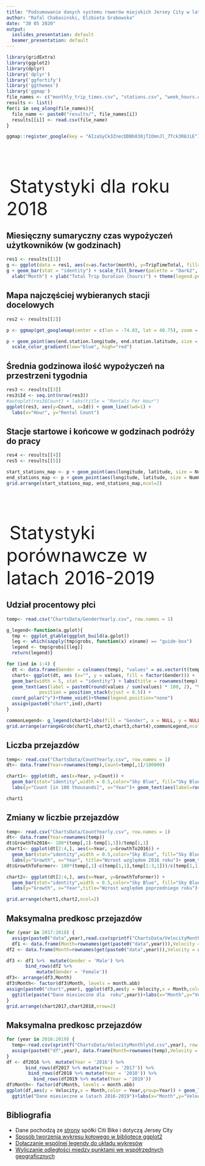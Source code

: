 ```yaml
---
title: "Podsumowanie danych systemu rowerów miejskich Jersey City w latach 2016-2019"
author: "Rafal Chabasinski, Elzbieta Grabowska"
date: "30 05 2020"
output:
  ioslides_presentation: default
  beamer_presentation: default
---
```


```r
library(gridExtra)
library(ggplot2)
library(dplyr)
library('dplyr')
library('ggfortify')
library('ggthemes')
library('ggmap')
file_names <- c("monthly_trip_times.csv", "stations.csv", "week_hours.csv", "start_stations_early.csv", "end_stations_early.csv")
results <- list()
for(i in seq_along(file_names)){
  file_name <- paste0("results/", file_names[i])
  results[[i]] <- read.csv(file_name)
}

ggmap::register_google(key = "AIzaSyCk3ZnecDDBb838jT1OmnJl_7Tck3R8JiE")

```

##
\ 

\ 
\ 

\ 
<font size="20">Statystyki dla roku 2018 </font>

## Miesięczny sumaryczny czas wypożyczeń użytkowników (w godzinach)
```r
res1 <- results[[1]]
g <- ggplot(data = res1, aes(x=as.factor(month), y=TripTimeTotal, fill=as.factor(Gender)))
g + geom_bar(stat = "identity") + scale_fill_brewer(palette = "Dark2", name = "Gender") +
  xlab("Month") + ylab("Total Trip Duration (hours)") + theme(legend.position = 'bottom')

```

## Mapa najczęściej wybieranych stacji docelowych
```r
res2 <- results[[2]]

p <- ggmap(get_googlemap(center = c(lon = -74.03, lat = 40.75), zoom = 12, scale = 2, maptype ='terrain', color = 'color'))

p + geom_point(aes(end.station.longitude, end.station.latitude, size = NumOfTrips, colour = NumOfTrips), data = res2) +
  scale_color_gradient(low="blue", high="red")
```

## Średnia godzinowa ilość wypożyczeń na przestrzeni tygodnia
```r
res3 <- results[[3]]
res3$Id <- seq.int(nrow(res3))
#autoplot(res3$Count) + labs(title = "Rentals Per Hour")
ggplot(res3, aes(y=Count, x=Id)) + geom_line(lwd=1) +
  labs(x="Hour", y="Rental Count")
```

## Stacje startowe i końcowe w godzinach podróży do pracy
```r
res4 <- results[[4]]
res5 <- results[[5]]

start_stations_map <- p + geom_point(aes(longitude, latitude, size = NumOfTrips, colour = NumOfTrips), data = res4) + scale_color_gradient(low="blue", high="red") + theme(legend.position = "none")
end_stations_map <- p + geom_point(aes(longitude, latitude, size = NumOfTrips, colour = NumOfTrips), data = res5) + scale_color_gradient(low="blue", high="red") + theme(legend.position = "none")
grid.arrange(start_stations_map, end_stations_map,ncol=2)
```
##
\ 

\ 
\ 

\ 
<font size="20">Statystyki porównawcze w latach 2016-2019 </font>


## Udział procentowy płci
```r
temp<- read.csv("ChartsData/GenderYearly.csv", row.names = 1)

g_legend<-function(a.gplot){
  tmp <- ggplot_gtable(ggplot_build(a.gplot))
  leg <- which(sapply(tmp$grobs, function(x) x$name) == "guide-box")
  legend <- tmp$grobs[[leg]]
  return(legend)}

for (ind in 1:4) {
  dt <- data.frame(Gender = colnames(temp), "values" = as.vector(t(temp[ind,])))
  chart<- ggplot(dt, aes (x="", y = values, fill = factor(Gender))) + 
  geom_bar(width = 5, stat = "identity") + labs(title = rownames(temp)[ind])+
  geom_text(aes(label = paste0(round(values / sum(values) * 100, 2), "%")), 
            position = position_stack(vjust = 0.5)) + 
  coord_polar("y")+theme_void()+theme(legend.position="none")
  assign(paste0("chart",ind),chart)
}

commonLegend<- g_legend(chart2+labs(fill = "Gender", x = NULL, y = NULL)+theme(legend.position="right"))
grid.arrange(arrangeGrob(chart1,chart2,chart3,chart4),commonLegend,ncol=2, widths=c(10,1.5))
```

## Liczba przejazdów
```r
temp<- read.csv("ChartsData/CountYearly.csv", row.names = 1)
dt<- data.frame(Year=rownames(temp),Count=temp[,1]/100000)

chart1<- ggplot(dt, aes(x=Year, y=Count)) +
  geom_bar(stat="identity",width = 0.5,color="Sky Blue", fill="Sky Blue") +
  labs(y="Count [in 100 thousands]", x="Year")+ geom_text(aes(label=round(Count,2)), vjust=-0.3, size=4)

chart1
```

## Zmiany w liczbie przejazdów
```r
temp<- read.csv("ChartsData/CountYearly.csv", row.names = 1)
dt<- data.frame(Year=rownames(temp))
dt$GrowthTo2016<- 100*(temp[,1]-temp[1,1])/temp[1,1]
chart1<- ggplot(dt[2:4,], aes(x=Year, y=GrowthTo2016)) +
  geom_bar(stat="identity",width = 0.5,color="Sky Blue", fill="Sky Blue") +
  labs(y="Growth", x="Year", title="Wzrost względem 2016 roku")+ geom_text(aes(label= paste0(round(GrowthTo2016,2),'%')), vjust=-0.3, size=4)
dt$GrowthToFormer<- 100*(temp[,1]-c(temp[1,1],temp[1:3,1]))/c(temp[1,1],temp[1:3,1])

chart2<- ggplot(dt[2:4,], aes(x=Year, y=GrowthToFormer)) +
  geom_bar(stat="identity",width = 0.5,color="Sky Blue", fill="Sky Blue") +
  labs(y="Growth", x="Year",title="Wzrost względem poprzedniego roku")+ geom_text(aes(label= paste0(round(GrowthToFormer,2),'%')), vjust=-0.3, size=4)

grid.arrange(chart1,chart2,ncol=2)
```

## Maksymalna predkosc przejazdów
```r
for (year in 2017:2018) {
  assign(paste0("data",year),read.csv(sprintf("ChartsData/VelocityMonthly%d.csv",year), row.names = 1))
  df1 <- data.frame(Month=rownames(get(paste0("data",year))),Velocity = as.vector(t((get(paste0("data",year)))$Male)))
df2 <- data.frame(Month=rownames(get(paste0("data",year))),Velocity = as.vector(t((get(paste0("data",year)))$Female)))

df3 <- df1 %>%  mutate(Gender = 'Male') %>%
       bind_rows(df2 %>%
           mutate(Gender = 'Female'))
df3<- arrange(df3,Month)
df3$Month<- factor(df3$Month, levels = month.abb)
assign(paste0("chart",year), ggplot(df3,aes(y = Velocity,x = Month,color = Gender,group=Gender)) + geom_line(size=2) +
  ggtitle(paste("Dane miesieczne dla  roku",year))+labs(x="Month",y="Velocity [km/h]"))
}
grid.arrange(chart2017,chart2018,nrow=2)

```

## Maksymalna predkosc przejazdów
```r
for (year in 2016:2019) {
  temp<-read.csv(sprintf("ChartsData/VelocityMonthly%d.csv",year), row.names = 1)
  assign(paste0("df",year), data.frame(Month=rownames(temp),Velocity = (as.vector(t(temp$Male)) +as.vector(t(temp$Female)))/2))
}
df <- df2016 %>%  mutate(Year = '2016') %>%
       bind_rows(df2017 %>% mutate(Year = '2017')) %>%
        bind_rows(df2018 %>% mutate(Year = '2018')) %>%
          bind_rows(df2019 %>% mutate(Year = '2019'))
df$Month<- factor(df$Month, levels = month.abb)
ggplot(df,aes(y = Velocity,x = Month,color = Year,group=Year)) + geom_line(size=2) +
  ggtitle("Dane miesieczne w latach 2016-2019")+labs(x="Month",y="Velocity [km/h]") 

```

## Bibliografia
* Dane pochodzą ze [strony](https://www.citibikenyc.com/system-data) spółki Citi Bike i dotyczą Jersey City
* [Sposób tworzenia wykresu kołowego w bibliotece ggplot2](https://community.rstudio.com/t/how-to-adjust-labels-on-a-pie-chart-in-ggplot2/38184/3)
* [Dołączanie wspólnej legendy do układu wykresów](https://stackoverflow.com/questions/13649473/add-a-common-legend-for-combined-ggplots)
* [Wyliczanie odległości między punktami we współrzędnych geograficznych](http://www.movable-type.co.uk/scripts/latlong.html)
